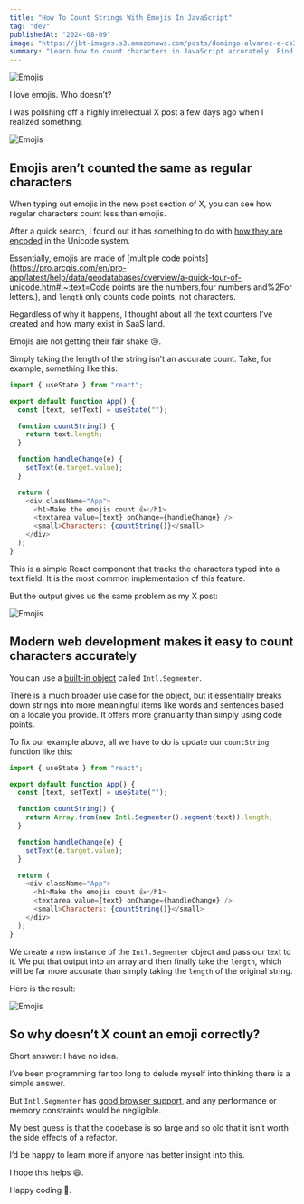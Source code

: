 ```yaml
---
title: "How To Count Strings With Emojis In JavaScript"
tag: "dev"
publishedAt: "2024-08-09"
image: "https://jbt-images.s3.amazonaws.com/posts/domingo-alvarez-e-cs3y8mn6-gk-unsplash-scaled.jpeg"
summary: "Learn how to count characters in JavaScript accurately. Find out why emojis don't count as one character and how to fix it."
---
```


<Image
  src="https://jbt-images.s3.amazonaws.com/posts/domingo-alvarez-e-cs3y8mn6-gk-unsplash-scaled.jpeg"
  alt="Emojis"
/>

I love emojis. Who doesn’t?

I was polishing off a highly intellectual X post a few days ago when I realized something.

<Image
  src="https://jbt-images.s3.amazonaws.com/posts/twitter.gif"
  alt="Emojis"
/>

## Emojis aren’t counted the same as regular characters

When typing out emojis in the new post section of X, you can see how regular characters count less than emojis.

After a quick search, I found out it has something to do with [how they are encoded](https://help.postscript.io/hc/en-us/articles/1260804629950-How-Emojis-and-Special-Characters-Affect-Character-Counts) in the Unicode system.

Essentially, emojis are made of [multiple code points](https://pro.arcgis.com/en/pro-app/latest/help/data/geodatabases/overview/a-quick-tour-of-unicode.htm#:~:text=Code points are the numbers,four numbers and%2For letters.), and `length` only counts code points, not characters.

Regardless of why it happens, I thought about all the text counters I’ve created and how many exist in SaaS land.

Emojis are not getting their fair shake 😢.

Simply taking the length of the string isn’t an accurate count. Take, for example, something like this:

```js
import { useState } from "react";

export default function App() {
  const [text, setText] = useState("");

  function countString() {
    return text.length;
  }

  function handleChange(e) {
    setText(e.target.value);
  }

  return (
    <div className="App">
      <h1>Make the emojis count 👍</h1>
      <textarea value={text} onChange={handleChange} />
      <small>Characters: {countString()}</small>
    </div>
  );
}
```

This is a simple React component that tracks the characters typed into a text field. It is the most common implementation of this feature.

But the output gives us the same problem as my X post:

<Image
  src="https://jbt-images.s3.amazonaws.com/posts/bad+way.gif"
  alt="Emojis"
/>

## Modern web development makes it easy to count characters accurately

You can use a [built-in object](https://developer.mozilla.org/en-US/docs/Web/JavaScript/Reference/Global_Objects/Intl/Segmenter) called `Intl.Segmenter`.

There is a much broader use case for the object, but it essentially breaks down strings into more meaningful items like words and sentences based on a locale you provide. It offers more granularity than simply using code points.

To fix our example above, all we have to do is update our `countString` function like this:

```js
import { useState } from "react";

export default function App() {
  const [text, setText] = useState("");

  function countString() {
    return Array.from(new Intl.Segmenter().segment(text)).length;
  }

  function handleChange(e) {
    setText(e.target.value);
  }

  return (
    <div className="App">
      <h1>Make the emojis count 👍</h1>
      <textarea value={text} onChange={handleChange} />
      <small>Characters: {countString()}</small>
    </div>
  );
}
```

We create a new instance of the `Intl.Segmenter` object and pass our text to it. We put that output into an array and then finally take the `length`, which will be far more accurate than simply taking the `length` of the original string.

Here is the result:

<Image
  src="https://jbt-images.s3.amazonaws.com/posts/good+way.gif"
  alt="Emojis"
/>

## So why doesn’t X count an emoji correctly?

Short answer: I have no idea.

I’ve been programming far too long to delude myself into thinking there is a simple answer.

But `Intl.Segmenter` has [good browser support](https://caniuse.com/?search=Intl.Segmenter), and any performance or memory constraints would be negligible.

My best guess is that the codebase is so large and so old that it isn’t worth the side effects of a refactor.

I’d be happy to learn more if anyone has better insight into this.

I hope this helps 😄.

Happy coding 🤙.
